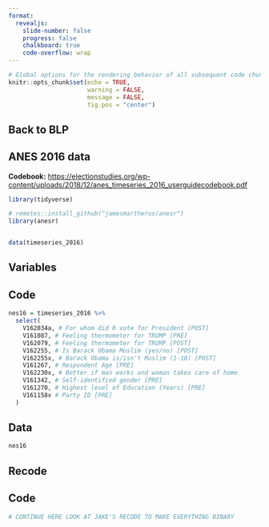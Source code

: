```yaml
---
format: 
  revealjs:
    slide-number: false
    progress: false
    chalkboard: true
    code-overflow: wrap
---
```



```r
# Global options for the rendering behavior of all subsequent code chunks
knitr::opts_chunk$set(echo = TRUE, 
                      warning = FALSE,
                      message = FALSE,
                      fig.pos = "center")


```

## Back to BLP



## ANES 2016 data

::: aside
**Codebook:**  <https://electionstudies.org/wp-content/uploads/2018/12/anes_timeseries_2016_userguidecodebook.pdf>
:::

```r
library(tidyverse)

# remotes::install_github("jamesmartherus/anesr")
library(anesr)


data(timeseries_2016)
```

## Variables

::: {.panel-tabset}
## Code

```r
nes16 = timeseries_2016 %>% 
  select(
    V162034a, # For whom did R vote for President [POST]
    V161087, # Feeling thermometer for TRUMP [PRE]
    V162079, # Feeling thermometer for TRUMP [POST]
    V162255, # Is Barack Obama Muslim (yes/no) [POST]
    V162255x, # Barack Obama is/isn't Muslim (1-10) [POST]
    V161267, # Respondent Age [PRE]
    V162230x, # Better if man works and woman takes care of home
    V161342, # Self-identified gender [PRE]
    V161270, # Highest level of Education (Years) [PRE]
    V161158x # Party ID [PRE]
  )
```

## Data

```r
nes16
```

:::

## Recode

## Code

```r
# CONTINUE HERE LOOK AT JAKE'S RECODE TO MAKE EVERYTHING BINARY

```


